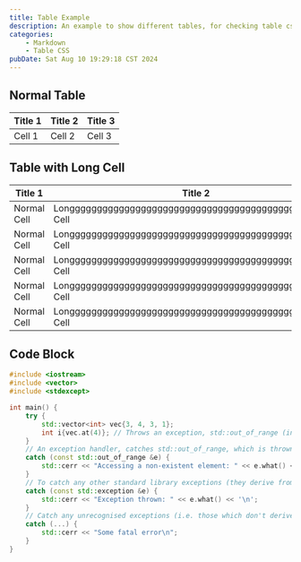 ```yaml
---
title: Table Example
description: An example to show different tables, for checking table css on mobile.
categories:
    - Markdown
    - Table CSS
pubDate: Sat Aug 10 19:29:18 CST 2024
---
```


## Normal Table

| Title 1 | Title 2 | Title 3 |
| ------- | ------- | ------- |
| Cell 1  | Cell 2  | Cell 3  |

## Table with Long Cell

| Title 1     | Title 2                                                   |
| ----------- | --------------------------------------------------------- |
| Normal Cell | Longgggggggggggggggggggggggggggggggggggggggggggggggg Cell |
| Normal Cell | Longgggggggggggggggggggggggggggggggggggggggggggggggg Cell |
| Normal Cell | Longgggggggggggggggggggggggggggggggggggggggggggggggg Cell |
| Normal Cell | Longgggggggggggggggggggggggggggggggggggggggggggggggg Cell |
| Normal Cell | Longgggggggggggggggggggggggggggggggggggggggggggggggg Cell |

## Code Block

```c++ title="Hello.c"
#include <iostream>
#include <vector>
#include <stdexcept>

int main() {
    try {
        std::vector<int> vec{3, 4, 3, 1};
        int i{vec.at(4)}; // Throws an exception, std::out_of_range (indexing for vec is from 0-3 not 1-4)
    }
    // An exception handler, catches std::out_of_range, which is thrown by vec.at(4)
    catch (const std::out_of_range &e) {
        std::cerr << "Accessing a non-existent element: " << e.what() << '\n';
    }
    // To catch any other standard library exceptions (they derive from std::exception)
    catch (const std::exception &e) {
        std::cerr << "Exception thrown: " << e.what() << '\n';
    }
    // Catch any unrecognised exceptions (i.e. those which don't derive from std::exception)
    catch (...) {
        std::cerr << "Some fatal error\n";
    }
}
```

